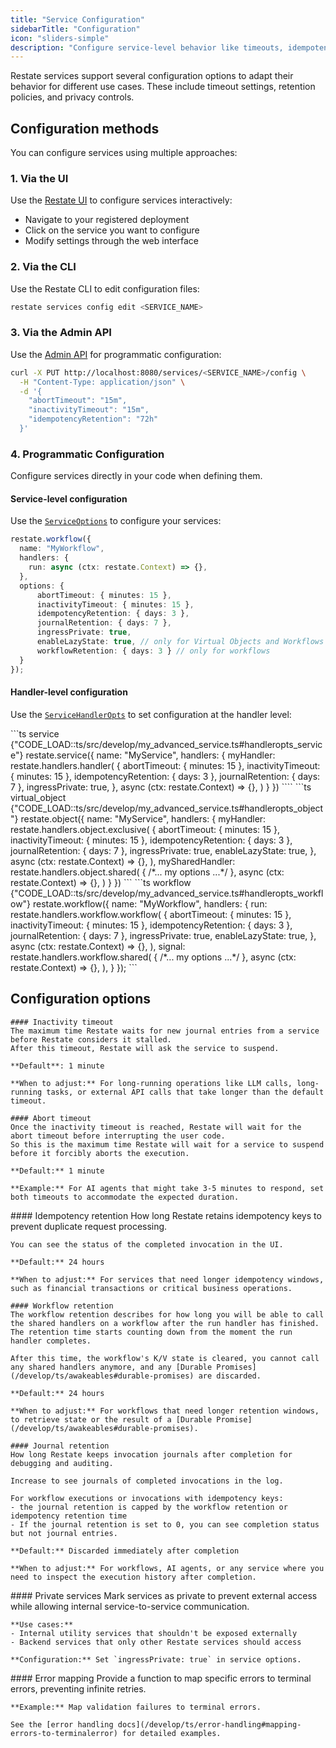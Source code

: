 ```yaml
---
title: "Service Configuration"
sidebarTitle: "Configuration"
icon: "sliders-simple"
description: "Configure service-level behavior like timeouts, idempotency retention, and privacy."
---
```


Restate services support several configuration options to adapt their behavior for different use cases. These include timeout settings, retention policies, and privacy controls.

## Configuration methods

You can configure services using multiple approaches:

### 1. **Via the UI**
Use the [Restate UI](/develop/local_dev#restate-ui) to configure services interactively:
- Navigate to your registered deployment
- Click on the service you want to configure
- Modify settings through the web interface

### 2. **Via the CLI**
Use the Restate CLI to edit configuration files:
```bash
restate services config edit <SERVICE_NAME>
```

### 3. **Via the Admin API**
Use the [Admin API](/adminapi/modify-service) for programmatic configuration:
```bash
curl -X PUT http://localhost:8080/services/<SERVICE_NAME>/config \
  -H "Content-Type: application/json" \
  -d '{
    "abortTimeout": "15m",
    "inactivityTimeout": "15m",
    "idempotencyRetention": "72h"
  }'
```

### 4. **Programmatic Configuration**
Configure services directly in your code when defining them.

#### Service-level configuration

Use the [`ServiceOptions`](https://docs.restate.dev/tsdocs/types/_restatedev_restate-sdk.ServiceOptions) to configure your services:

```ts {"CODE_LOAD::ts/src/develop/my_advanced_service.ts#options"} 
restate.workflow({
  name: "MyWorkflow",
  handlers: {
    run: async (ctx: restate.Context) => {},
  },
  options: {
      abortTimeout: { minutes: 15 },
      inactivityTimeout: { minutes: 15 },
      idempotencyRetention: { days: 3 },
      journalRetention: { days: 7 },
      ingressPrivate: true,
      enableLazyState: true, // only for Virtual Objects and Workflows
      workflowRetention: { days: 3 } // only for workflows
  }
});
```

#### Handler-level configuration

Use the [`ServiceHandlerOpts`](https://docs.restate.dev/tsdocs/types/_restatedev_restate-sdk.ServiceHandlerOpts) to set configuration at the handler level:

<CodeGroup>
```ts service {"CODE_LOAD::ts/src/develop/my_advanced_service.ts#handleropts_service"} 
restate.service({
    name: "MyService",
    handlers: {
        myHandler: restate.handlers.handler(
            {
                abortTimeout: { minutes: 15 },
                inactivityTimeout: { minutes: 15 },
                idempotencyRetention: { days: 3 },
                journalRetention: { days: 7 },
                ingressPrivate: true,
            },
            async (ctx: restate.Context) => {},
        )
    }
})
````
```ts virtual_object {"CODE_LOAD::ts/src/develop/my_advanced_service.ts#handleropts_object"} 
restate.object({
    name: "MyService",
    handlers: {
        myHandler: restate.handlers.object.exclusive(
            {
                abortTimeout: { minutes: 15 },
                inactivityTimeout: { minutes: 15 },
                idempotencyRetention: { days: 3 },
                journalRetention: { days: 7 },
                ingressPrivate: true,
                enableLazyState: true,
            },
            async (ctx: restate.Context) => {},
        ),
        mySharedHandler: restate.handlers.object.shared(
            { /*... my options ...*/ },
            async (ctx: restate.Context) => {},
        )
    }
})
```
```ts workflow {"CODE_LOAD::ts/src/develop/my_advanced_service.ts#handleropts_workflow"} 
restate.workflow({
    name: "MyWorkflow",
    handlers: {
        run: restate.handlers.workflow.workflow(
            {
                abortTimeout: { minutes: 15 },
                inactivityTimeout: { minutes: 15 },
                idempotencyRetention: { days: 3 },
                journalRetention: { days: 7 },
                ingressPrivate: true,
                enableLazyState: true,
            },
            async (ctx: restate.Context) => {},
        ),
        signal: restate.handlers.workflow.shared(
            { /*... my options ...*/ },
            async (ctx: restate.Context) => {},
        ),
    }
});
```
</CodeGroup>

## Configuration options

<AccordionGroup>
  <Accordion title="Timeout settings">

    #### Inactivity timeout
    The maximum time Restate waits for new journal entries from a service before Restate considers it stalled.
    After this timeout, Restate will ask the service to suspend.

    **Default**: 1 minute

    **When to adjust:** For long-running operations like LLM calls, long-running tasks, or external API calls that take longer than the default timeout.

    #### Abort timeout
    Once the inactivity timeout is reached, Restate will wait for the abort timeout before interrupting the user code.
    So this is the maximum time Restate will wait for a service to suspend before it forcibly aborts the execution.

    **Default:** 1 minute

    **Example:** For AI agents that might take 3-5 minutes to respond, set both timeouts to accommodate the expected duration.
  </Accordion>

  <Accordion title="Retention policies">
    #### Idempotency retention
    How long Restate retains idempotency keys to prevent duplicate request processing.

    You can see the status of the completed invocation in the UI.

    **Default:** 24 hours

    **When to adjust:** For services that need longer idempotency windows, such as financial transactions or critical business operations.

    #### Workflow retention
    The workflow retention describes for how long you will be able to call the shared handlers on a workflow after the run handler has finished.
    The retention time starts counting down from the moment the run handler completes.

    After this time, the workflow's K/V state is cleared, you cannot call any shared handlers anymore, and any [Durable Promises](/develop/ts/awakeables#durable-promises) are discarded.

    **Default:** 24 hours

    **When to adjust:** For workflows that need longer retention windows, to retrieve state or the result of a [Durable Promise](/develop/ts/awakeables#durable-promises).
    
    #### Journal retention
    How long Restate keeps invocation journals after completion for debugging and auditing.

    Increase to see journals of completed invocations in the log.

    For workflow executions or invocations with idempotency keys:
    - the journal retention is capped by the workflow retention or idempotency retention time
    - If the journal retention is set to 0, you can see completion status but not journal entries.

    **Default:** Discarded immediately after completion
    
    **When to adjust:** For workflows, AI agents, or any service where you need to inspect the execution history after completion.
  </Accordion>

  <Accordion title="Privacy and access control">
    #### Private services
    Mark services as private to prevent external access while allowing internal service-to-service communication.
    
    **Use cases:**
    - Internal utility services that shouldn't be exposed externally
    - Backend services that only other Restate services should access
    
    **Configuration:** Set `ingressPrivate: true` in service options.
  </Accordion>

  <Accordion title="Error handling">
    #### Error mapping
    Provide a function to map specific errors to terminal errors, preventing infinite retries.
    
    **Example:** Map validation failures to terminal errors.
    
    See the [error handling docs](/develop/ts/error-handling#mapping-errors-to-terminalerror) for detailed examples.
  </Accordion>
</AccordionGroup>



